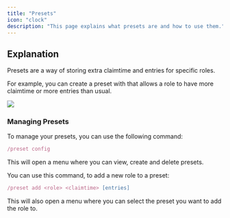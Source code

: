 ```yaml
---
title: "Presets"
icon: "clock"
description: "This page explains what presets are and how to use them."
---
```


## Explanation

Presets are a way of storing extra claimtime and entries for specific roles.

For example, you can create a preset with that allows a role to have more claimtime or more entries than usual.

<img src="/images/presets_example.png"/>

### Managing Presets

To manage your presets, you can use the following command:
```javascript
/preset config
```
This will open a menu where you can view, create and delete presets.

You can use this command, to add a new role to a preset:
```javascript
/preset add <role> <claimtime> [entries]
```
This will also open a menu where you can select the preset you want to add the role to.

